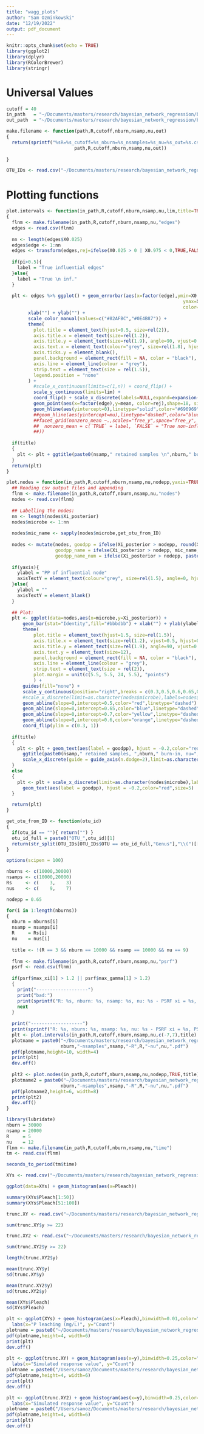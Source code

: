 ```yaml
---
title: "wagg_plots"
author: "Sam Ozminkowski"
date: "12/19/2022"
output: pdf_document
---
```


```r
knitr::opts_chunk$set(echo = TRUE)
library(ggplot2)
library(dplyr)
library(RColorBrewer)
library(stringr)
```


# Universal Values

```r
cutoff = 40
in_path   = "~/Documents/masters/research/bayesian_network_regression/bayesian_network_regression_imp/wagg_analysis/results/"
out_path  = "~/Documents/masters/research/bayesian_network_regression/bayesian_network_regression_imp/wagg_analysis/plots/"

make.filename <- function(path,R,cutoff,nburn,nsamp,nu,out)
{
  return(sprintf("%sR=%s_cutoff=%s_nburn=%s_nsamples=%s_nu=%s_out=%s.csv",
                         path,R,cutoff,nburn,nsamp,nu,out))
  
}

OTU_IDs <- read.csv("~/Documents/masters/research/bayesian_network_regression/bayesian_network_regression_imp/wagg_analysis/Wagg_etal_data/Bacterial_OTU_ID.csv")
```

# Plotting functions

```r
plot.intervals <- function(in_path,R,cutoff,nburn,nsamp,nu,lim,title=TRUE)
{
  flnm <- make.filename(in_path,R,cutoff,nburn,nsamp,nu,"edges")
  edges <- read.csv(flnm)
  
  nn <- length(edges$X0.025)
  edges$edge <- 1:nn
  edges <- transform(edges,rej=ifelse(X0.025 > 0 | X0.975 < 0,TRUE,FALSE))
  
  if(pi>0.5){
    label = "True influential edges"
  }else{
    label = "True \n inf."
  }
  
  plt <- edges %>% ggplot() + geom_errorbar(aes(x=factor(edge),ymin=X0.025,
                                                                 ymax=X0.975,
                                                                 color=rej)) +
        xlab("") + ylab("") +
        scale_color_manual(values=c("#82AFBC","#0E4B87")) + 
        theme(
          plot.title = element_text(hjust=0.5, size=rel(2)),
          axis.title.x = element_text(size=rel(1.2)),
          axis.title.y = element_text(size=rel(1.9), angle=90, vjust=0.5, hjust=0.5),
          axis.text.x = element_text(colour="grey", size=rel(1.8), hjust=.5, vjust=.5, face="plain"),
          axis.ticks.y = element_blank(),
          panel.background = element_rect(fill = NA, color = "black"),
          axis.line = element_line(colour = "grey"),
          strip.text = element_text(size = rel(1.5)),
          legend.position = "none"
        ) +
          #scale_x_continuous(limits=c(1,n)) + coord_flip() +
          scale_y_continuous(limits=lim) +
          coord_flip() + scale_x_discrete(labels=NULL,expand=expansion(add=4)) +
          geom_point(aes(x=factor(edge),y=mean, color=rej),shape=18, size=2) +
          geom_hline(aes(yintercept=0),linetype="solid",color="#696969", size=1) #+
          ##geom_hline(aes(yintercept=mu),linetype="dashed",color="blue") +
          ##facet_grid(nonzero_mean ~.,scales="free_y",space="free_y", labeller = labeller(
          ##  nonzero_mean = c(`TRUE` = label, `FALSE` = "True non-influential edges")
          ##)) 
  
  if(title)
  {
    plt <- plt + ggtitle(paste0(nsamp," retained samples \n",nburn," burn-in \n nu=",nu,", R=",R))
  }
  return(plt)
}

plot.nodes = function(in_path,R,cutoff,nburn,nsamp,nu,nodepp,yaxis=TRUE,title=TRUE){
  ## Reading csv output files and appending
  flnm <- make.filename(in_path,R,cutoff,nburn,nsamp,nu,"nodes")
  nodes <- read.csv(flnm)
  
  ## Labelling the nodes:
  nn <- length(nodes$Xi_posterior)
  nodes$microbe <- 1:nn
  
  nodes$mic_name <- sapply(nodes$microbe,get_otu_from_ID)
  
  nodes <- mutate(nodes, goodpp = ifelse(Xi_posterior > nodepp, round(Xi_posterior,2), ""),
                  goodpp_name = ifelse(Xi_posterior > nodepp, mic_name, ""),
                  goodpp_name_num = ifelse(Xi_posterior > nodepp, paste0(mic_name," - ", round(Xi_posterior,2)), ""))
  
  if(yaxis){
    ylabel = "PP of influential node"
    axisTextY = element_text(colour="grey", size=rel(1.5), angle=0, hjust=.5, vjust=.5, face="plain")
  }else{
    ylabel = ""
    axisTextY = element_blank()
  }
  
  ## Plot:
  plt <- ggplot(data=nodes,aes(x=microbe,y=Xi_posterior)) + 
      geom_bar(stat="Identity",fill="#bbbdbb") + xlab("") + ylab(ylabel) +
      theme(
          plot.title = element_text(hjust=1.5, size=rel(1.5)),
          axis.title.x = element_text(size=rel(1.2), vjust=0.5, hjust=0.5),
          axis.title.y = element_text(size=rel(1.9), angle=90, vjust=0.5, hjust=0.5),
          axis.text.y = element_text(size=12),
          panel.background = element_rect(fill = NA, color = "black"),
          axis.line = element_line(colour = "grey"),
          strip.text = element_text(size = rel(2)),
          plot.margin = unit(c(5.5, 5.5, 24, 5.5), "points")
          ) +
      guides(fill="none") +
      scale_y_continuous(position="right",breaks = c(0.3,0.5,0.6,0.65,0.7,1),limits=c(0,1)) +
      #scale_x_discrete(limit=as.character(nodes$microbe),labels=nodes$goodpp_name,expand=c(0.02,0.02)) +
      geom_abline(slope=0,intercept=0.5,color="red",linetype="dashed") + 
      geom_abline(slope=0,intercept=0.65,color="blue",linetype="dashed") +
      geom_abline(slope=0,intercept=0.7,color="yellow",linetype="dashed") + 
      geom_abline(slope=0,intercept=0.6,color="orange",linetype="dashed") + 
      coord_flip(ylim = c(0.3, 1))
  
  if(title)
  {
    plt <- plt + geom_text(aes(label = goodpp), hjust = -0.2,color="red",size=4,position = position_jitter(width=1,height=0)) +
      ggtitle(paste0(nsamp," retained samples, ",nburn," burn-in, nu=",nu,", R=",R)) + 
      scale_x_discrete(guide = guide_axis(n.dodge=2),limit=as.character(nodes$microbe),labels=nodes$goodpp_name,expand=c(0.02,0.02)) 
  }
  else
  {
    plt <- plt + scale_x_discrete(limit=as.character(nodes$microbe),labels=nodes$goodpp_name,expand=c(0.02,0.02)) +
      geom_text(aes(label = goodpp), hjust = -0.2,color="red",size=5)
  }

  return(plt)
}

get_otu_from_ID <- function(otu_id)
{
  if(otu_id == ""){ return("") }
  otu_id_full = paste0("OTU_",otu_id)[1]
  return(str_split(OTU_IDs[OTU_IDs$OTU == otu_id_full,"Genus"],"\\(")[[1]][1])
}
```


```r
options(scipen = 100)

nburns <- c(10000,30000)
nsamps <- c(10000,20000)
Rs     <- c(    3,    3)
nus    <- c(    9,    7)

nodepp = 0.65

for(i in 1:length(nburns))
{
  nburn = nburns[i]
  nsamp = nsamps[i]
  R     = Rs[i]
  nu    = nus[i]
  
  title <- !(R == 3 && nburn == 10000 && nsamp == 10000 && nu == 9)
  
  flnm <- make.filename(in_path,R,cutoff,nburn,nsamp,nu,"psrf")
  psrf <- read.csv(flnm)
  
  if(psrf$max_xi[1] > 1.2 || psrf$max_gamma[1] > 1.2)
  {
    print("-------------------")
    print("bad:")
    print(sprintf("R: %s, nburn: %s, nsamp: %s, nu: %s - PSRF xi = %s, PSRF gamma = %s",R,nburn,nsamp,nu,psrf$max_xi[1], psrf$max_gamma[1]))
    next
  }
  
  print("-------------------")
  print(sprintf("R: %s, nburn: %s, nsamp: %s, nu: %s - PSRF xi = %s, PSRF gamma = %s",R,nburn,nsamp,nu,psrf$max_xi[1], psrf$max_gamma[1]))
  plt <- plot.intervals(in_path,R,cutoff,nburn,nsamp,nu,c(-7,7),title)
  plotname = paste0("~/Documents/masters/research/bayesian_network_regression/bayesian_network_regression_imp/wagg_analysis/plots/plot-intervals-nburn",
                    nburn,"-nsamples",nsamp,"-R",R,"-nu",nu,".pdf")
  pdf(plotname,height=10, width=4)
  print(plt)
  dev.off()
  
  plt2 <- plot.nodes(in_path,R,cutoff,nburn,nsamp,nu,nodepp,TRUE,title)
  plotname2 = paste0("~/Documents/masters/research/bayesian_network_regression/bayesian_network_regression_imp/wagg_analysis/plots/plot-nodes-nburn",
                    nburn,"-nsamples",nsamp,"-R",R,"-nu",nu,".pdf")
  pdf(plotname2,height=6, width=8)
  print(plt2)
  dev.off()
}
```

```r
library(lubridate)
nburn = 30000
nsamp = 20000
R     = 5
nu    = 12
flnm <- make.filename(in_path,R,cutoff,nburn,nsamp,nu,"time")
tm <- read.csv(flnm)

seconds_to_period(tm$time)

```

```r
XYs <- read.csv("~/Documents/masters/research/bayesian_network_regression/bayesian_network_regression_imp/wagg_analysis/Wagg_etal_data/cutoff=40_out=XY.csv")

ggplot(data=XYs) + geom_histogram(aes(x=Pleach))

summary(XYs$Pleach[1:50])
summary(XYs$Pleach[51:100])

trunc.XY <- read.csv("~/Documents/masters/research/bayesian_network_regression/bayesian_network_regression_imp/data/simulation/realistic/edge_mu=0.4_mu=0.8_n_microbes=8_out=XYs_pi=0.8_samplesize=500_simnum=2_type=redundant_phylo.csv")

sum(trunc.XY$y >= 22)

trunc.XY2 <- read.csv("~/Documents/masters/research/bayesian_network_regression/bayesian_network_regression_imp/data/simulation/realistic/edge_mu=0.4_mu=0.8_n_microbes=22_out=XYs_pi=0.8_samplesize=500_simnum=2_type=redundant_phylo.csv")

sum(trunc.XY2$y >= 22)

length(trunc.XY2$y)

mean(trunc.XY$y)
sd(trunc.XY$y)

mean(trunc.XY2$y)
sd(trunc.XY2$y)

mean(XYs$Pleach)
sd(XYs$Pleach)

plt <- ggplot(XYs) + geom_histogram(aes(x=Pleach),binwidth=0.01,color="white",fill="grey") + theme_bw() + 
  labs(x="P leaching (mg/L)", y="Count")
plotname = paste0("~/Documents/masters/research/bayesian_network_regression/bayesian_network_regression_imp/wagg_analysis/plots/pleach_histogram.pdf")
pdf(plotname,height=4, width=6)
print(plt)
dev.off()
  
plt <- ggplot(trunc.XY) + geom_histogram(aes(x=y),binwidth=0.25,color="white",fill="grey") + theme_bw() + 
  labs(x="Simulated response value", y="Count")
plotname = paste0("/Users/samoz/Documents/masters/research/bayesian_network_regression/bayesian_network_regression_imp/results/plots/simulation/final/realistic/edge_mu=0.4_mu=0.8_n_microbes=8_out=histogram_pi=0.8_samplesize=500_simnum=2_type=redundant_phylo.pdf")
pdf(plotname,height=4, width=6)
print(plt)
dev.off()

plt <- ggplot(trunc.XY2) + geom_histogram(aes(x=y),binwidth=0.25,color="white",fill="grey") + theme_bw() + 
  labs(x="Simulated response value", y="Count")
plotname = paste0("/Users/samoz/Documents/masters/research/bayesian_network_regression/bayesian_network_regression_imp/results/plots/simulation/final/realistic/edge_mu=0.4_mu=0.8_n_microbes=22_out=histogram_pi=0.8_samplesize=500_simnum=2_type=redundant_phylo.pdf")
pdf(plotname,height=4, width=6)
print(plt)
dev.off()
```
